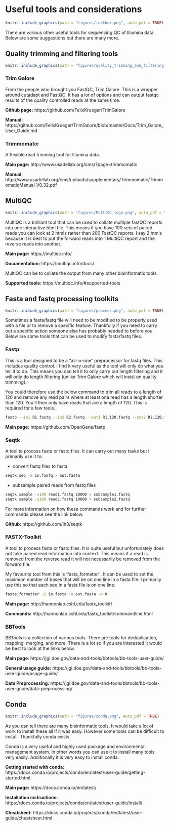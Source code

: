 # Useful tools and considerations
```r
knitr::include_graphics(path = "figures/toolbox.png", auto_pdf = TRUE)
``` 

There are various other useful tools for sequencing QC of Illumina data. Below are some suggestions but there are many more.

## Quality trimming and filtering tools
```r
knitr::include_graphics(path = "figures/quality_trimming_and_filtering.png", auto_pdf = TRUE)
``` 

### Trim Galore
From the people who brought you FastQC, Trim Galore. This is a wrapper around cutadapt and FastQC. It has a lot of options and can output fastqc results of the quality controlled reads at the same time.

__Github page:__
https://github.com/FelixKrueger/TrimGalore

__Manual:__
https://github.com/FelixKrueger/TrimGalore/blob/master/Docs/Trim_Galore_User_Guide.md

### Trimmomatic
A flexible read trimming tool for Illumina data.

__Main page:__
http://www.usadellab.org/cms/?page=trimmomatic

__Manual:__
http://www.usadellab.org/cms/uploads/supplementary/Trimmomatic/TrimmomaticManual_V0.32.pdf

## MultiQC
```r
knitr::include_graphics(path = "figures/MultiQC_logo.png", auto_pdf = TRUE)
``` 
MultiQC is a brilliant tool that can be used to collate multiple fastQC reports into one interactive html file. This means if you have 100 sets of paired reads you can look at 2 htmls rather than 200 FastQC reports. I say 2 htmls because it is best to put the forward reads into 1 MultiQC report and the reverse reads into another.

__Main page:__ https://multiqc.info/

__Documentation:__ https://multiqc.info/docs/

MultiQC can be to collate the output from many other bioinformatic tools.

__Supported tools:__ https://multiqc.info/#supported-tools

## Fasta and fastq processing toolkits
```r
knitr::include_graphics(path = "figures/process.png", auto_pdf = TRUE)
``` 
Sometimes a fasta/fastq file will need to be modified to be properly used with a file or to remove a specific feature. Thankfully if you need to carry out a specific action someone else has probably needed to before you. Below are some tools that can be used to modify fasta/fastq files.

### Fastp
This is a tool designed to be a "all-in-one" preprocessor for fastq files. This includes quality control. I find it very useful as the tool will only do what you tell it to do. This means you can tell it to only carry out length filtering and it will only do length filtering (unlike Trim Galore which will insist on quality trimming). 

You could therefore use the below command to trim all reads to a length of 120 and remove any read pairs where at least one read has a length shorter than 120. You'll then only have reads that are a length of 120. This is required for a few tools.

```bash
fastp --in1 R1.fastq --in2 R2.fastq --out1 R1.120.fastq --out2 R2.120.fastq --max_len1 120 --max_len2 120 --length_required 120
```

__Main page:__ https://github.com/OpenGene/fastp

### Seqtk
A tool to process fasta or fastq files. It can carry out many tasks but I primarily use it to:

- convert fastq files to fasta
```bash
seqtk seq -a in.fastq > out.fasta
```
- subsample paired reads from fastq files
```bash
seqtk sample -s100 read1.fastq 10000 > subsample1.fastq
seqtk sample -s100 read2.fastq 10000 > subsample2.fastq
```

For more information on how these commands work and for further commands please see the link below.

__Github:__ https://github.com/lh3/seqtk

### FASTX-Toolkit
A tool to process fasta or fastq files. It is quite useful but unfortunately does not take paired read information into context. This means if a read is removed from the reverse read it will not necessarily be removed from the forward file.

My favourite tool from this is 'fasta_formatter`. It can be used to set the maximum number of bases that will be on one line in a fasta file. I primarily use this so that each seq in a fasta file is on one line.
```bash
fasta_formatter -i in.fasta -o out.fasta -w 0
```

__Main page:__ http://hannonlab.cshl.edu/fastx_toolkit/

__Commands:__ http://hannonlab.cshl.edu/fastx_toolkit/commandline.html

### BBTools
BBTools is a collection of various tools. There are tools for deduplication, mapping, merging, and more. There is a lot so if you are interested it would be best to look at the links below.

__Main page__: https://jgi.doe.gov/data-and-tools/bbtools/bb-tools-user-guide/

__General usage guide:__ https://jgi.doe.gov/data-and-tools/bbtools/bb-tools-user-guide/usage-guide/

__Data Preprocessing:__ https://jgi.doe.gov/data-and-tools/bbtools/bb-tools-user-guide/data-preprocessing/

## Conda
```r
knitr::include_graphics(path = "figures/conda.png", auto_pdf = TRUE)
``` 
As you can tell there are many bioinformatic tools. It would take a lot of work to install these all if it was easy. However some tools can be difficult to install. Thankfully conda exists.

Conda is a very useful and highly used package and environmental management system. In other words you can use it to install many tools very easily. Additionally it is very easy to install conda.

__Getting started with conda:__ https://docs.conda.io/projects/conda/en/latest/user-guide/getting-started.html

__Main page:__ https://docs.conda.io/en/latest/

__Installation instructions:__ https://docs.conda.io/projects/conda/en/latest/user-guide/install/

__Cheatsheet:__ https://docs.conda.io/projects/conda/en/latest/user-guide/cheatsheet.html
